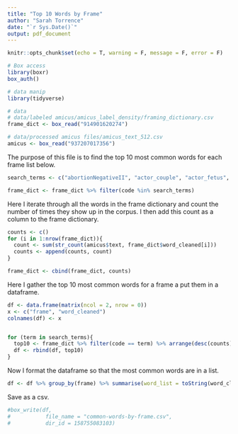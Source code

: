 ```yaml
---
title: "Top 10 Words by Frame"
author: "Sarah Torrence"
date: "`r Sys.Date()`"
output: pdf_document
---
```


```r
knitr::opts_chunk$set(echo = T, warning = F, message = F, error = F)

# Box access
library(boxr)
box_auth()

# data manip
library(tidyverse)

# data
# data/labeled amicus/amicus_label_density/framing_dictionary.csv
frame_dict <- box_read("914901620274")

# data/processed amicus files/amicus_text_512.csv
amicus <- box_read("937207017356")
```

The purpose of this file is to find the top 10 most common words for each frame list below.

```r
search_terms <- c("abortionNegativeII", "actor_couple", "actor_fetus", "actor_physician", "compulsoryII", "compulsoryMotherhood", "evidence experts II", "evidence_uncertainty", "evidence_med_authority", "evidence_research", "evidence_reveal", "evidence_uncertainty", "favorChildbirth", "health", "intersectionality", "law_undueBurdenII", "law_womanRights", "morality", "psy_harm", "womanCitizenship")

frame_dict <- frame_dict %>% filter(code %in% search_terms)
```

Here I iterate through all the words in the frame dictionary and count the number of times they show up in the corpus. I then add this count as a column to the frame dictionary.

```r
counts <- c()
for (i in 1:nrow(frame_dict)){
  count <- sum(str_count(amicus$text, frame_dict$word_cleaned[i]))
  counts <- append(counts, count)
}

frame_dict <- cbind(frame_dict, counts)
```

Here I gather the top 10 most common words for a frame a put them in a dataframe.

```r
df <- data.frame(matrix(ncol = 2, nrow = 0))
x <- c("frame", "word_cleaned")
colnames(df) <- x


for (term in search_terms){
  top10 <- frame_dict %>% filter(code == term) %>% arrange(desc(counts)) %>% slice(1:10) %>% select(frame = code, word_cleaned)
  df <- rbind(df, top10)
}
```

Now I format the dataframe so that the most common words are in a list.

```r
df <- df %>% group_by(frame) %>% summarise(word_list = toString(word_cleaned))
```

Save as a csv.

```r
#box_write(df,
#           file_name = "common-words-by-frame.csv",
#           dir_id = 158755083103)
```



